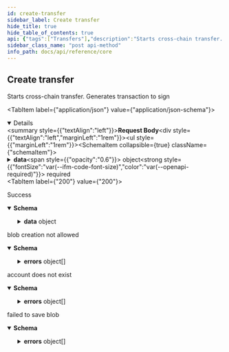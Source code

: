 ```yaml
---
id: create-transfer
sidebar_label: Create transfer
hide_title: true
hide_table_of_contents: true
api: {"tags":["Transfers"],"description":"Starts cross-chain transfer. Generates transaction to sign","operationId":"createTransfer","responses":{"200":{"description":"Success","content":{"application/json":{"schema":{"type":"object","properties":{"data":{"allOf":[{"type":"object","required":["id","type"],"properties":{"id":{"type":"string"},"type":{"type":"string","enum":["transaction"]}}},{"type":"object","required":["attributes"],"properties":{"attributes":{"type":"object","required":["encoded_tx"],"properties":{"encoded_tx":{"type":"string"}}}}}]}}}}}},"401":{"description":"blob creation not allowed","content":{"application/vnd.api+json":{"schema":{"description":"Standard JSON:API error","type":"object","required":["errors"],"properties":{"errors":{"type":"array","description":"Non empty array of errors occurred during request processing","items":{"type":"object","required":["title","status"],"properties":{"title":{"type":"string","description":"Title is a short, human-readable summary of the problem","example":"Bad Request"},"detail":{"type":"string","description":"Detail is a human-readable explanation specific to this occurrence of the problem","example":"Request body was expected"},"status":{"type":"integer","description":"Status is the HTTP status code applicable to this problem","example":400,"enum":[400,401,403,404,409,500]}}}}}}}}},"404":{"description":"account does not exist","content":{"application/vnd.api+json":{"schema":{"description":"Standard JSON:API error","type":"object","required":["errors"],"properties":{"errors":{"type":"array","description":"Non empty array of errors occurred during request processing","items":{"type":"object","required":["title","status"],"properties":{"title":{"type":"string","description":"Title is a short, human-readable summary of the problem","example":"Bad Request"},"detail":{"type":"string","description":"Detail is a human-readable explanation specific to this occurrence of the problem","example":"Request body was expected"},"status":{"type":"integer","description":"Status is the HTTP status code applicable to this problem","example":400,"enum":[400,401,403,404,409,500]}}}}}}}}},"500":{"description":"failed to save blob","content":{"application/vnd.api+json":{"schema":{"description":"Standard JSON:API error","type":"object","required":["errors"],"properties":{"errors":{"type":"array","description":"Non empty array of errors occurred during request processing","items":{"type":"object","required":["title","status"],"properties":{"title":{"type":"string","description":"Title is a short, human-readable summary of the problem","example":"Bad Request"},"detail":{"type":"string","description":"Detail is a human-readable explanation specific to this occurrence of the problem","example":"Request body was expected"},"status":{"type":"integer","description":"Status is the HTTP status code applicable to this problem","example":400,"enum":[400,401,403,404,409,500]}}}}}}}}}},"requestBody":{"content":{"application/json":{"schema":{"type":"object","required":["data"],"properties":{"data":{"type":"object","required":["token_id","network_from","network_to","address_from","address_to","nft_id"],"properties":{"address_to":{"type":"string"},"address_from":{"type":"string"},"token_id":{"type":"string"},"network_from":{"type":"string"},"nft_id":{"type":"string"},"network_to":{"type":"string"}}}}}}}},"method":"post","path":"/v1/transfers/create","servers":[{"url":"https://api.demo.tokend.io","description":"TokenD Developer Environment"}],"jsonRequestBodyExample":{"data":{"address_to":"string","address_from":"string","token_id":"string","network_from":"string","nft_id":"string","network_to":"string"}},"info":{"version":"1.0.0","title":"core","description":""},"postman":{"name":"Create transfer","description":{"content":"Starts cross-chain transfer. Generates transaction to sign","type":"text/plain"},"url":{"path":["v1","transfers","create"],"host":["{{baseUrl}}"],"query":[],"variable":[]},"header":[{"key":"Content-Type","value":"application/json"},{"key":"Accept","value":"application/json"}],"method":"POST","body":{"mode":"raw","raw":"\"\"","options":{"raw":{"language":"json"}}}}}
sidebar_class_name: "post api-method"
info_path: docs/api/reference/core
---
```



## Create transfer



Starts cross-chain transfer. Generates transaction to sign

<MimeTabs><TabItem label={"application/json"} value={"application/json-schema"}><details style={{}} data-collapsed={false} open={true}><summary style={{"textAlign":"left"}}><strong>Request Body</strong></summary><div style={{"textAlign":"left","marginLeft":"1rem"}}></div><ul style={{"marginLeft":"1rem"}}><SchemaItem collapsible={true} className={"schemaItem"}><details style={{}}><summary style={{}}><strong>data</strong><span style={{"opacity":"0.6"}}> object</span><strong style={{"fontSize":"var(--ifm-code-font-size)","color":"var(--openapi-required)"}}> required</strong></summary><div style={{"marginLeft":"1rem"}}><SchemaItem collapsible={false} name={"address_to"} required={true} schemaDescription={undefined} schemaName={"string"} qualifierMessage={undefined} defaultValue={undefined}></SchemaItem><SchemaItem collapsible={false} name={"address_from"} required={true} schemaDescription={undefined} schemaName={"string"} qualifierMessage={undefined} defaultValue={undefined}></SchemaItem><SchemaItem collapsible={false} name={"token_id"} required={true} schemaDescription={undefined} schemaName={"string"} qualifierMessage={undefined} defaultValue={undefined}></SchemaItem><SchemaItem collapsible={false} name={"network_from"} required={true} schemaDescription={undefined} schemaName={"string"} qualifierMessage={undefined} defaultValue={undefined}></SchemaItem><SchemaItem collapsible={false} name={"nft_id"} required={true} schemaDescription={undefined} schemaName={"string"} qualifierMessage={undefined} defaultValue={undefined}></SchemaItem><SchemaItem collapsible={false} name={"network_to"} required={true} schemaDescription={undefined} schemaName={"string"} qualifierMessage={undefined} defaultValue={undefined}></SchemaItem></div></details></SchemaItem></ul></details></TabItem></MimeTabs><div><ApiTabs><TabItem label={"200"} value={"200"}><div>

Success

</div><div><MimeTabs groupId={"mime-type"}><TabItem label={"application/json"} value={"application/json"}><SchemaTabs groupId={"schema-tabs"}><TabItem label={"Schema"} value={"Schema"}><details style={{}} data-collapsed={false} open={true}><summary style={{"textAlign":"left"}}><strong>Schema</strong></summary><div style={{"textAlign":"left","marginLeft":"1rem"}}></div><ul style={{"marginLeft":"1rem"}}><SchemaItem collapsible={true} className={"schemaItem"}><details style={{}}><summary style={{}}><strong>data</strong><span style={{"opacity":"0.6"}}> object</span></summary><div style={{"marginLeft":"1rem"}}><SchemaItem collapsible={false} name={"id"} required={false} schemaDescription={undefined} schemaName={"string"} qualifierMessage={undefined} defaultValue={undefined}></SchemaItem><SchemaItem collapsible={false} name={"type"} required={false} schemaDescription={undefined} schemaName={"string"} qualifierMessage={"**Possible values:** [`transaction`]"} defaultValue={undefined}></SchemaItem><SchemaItem collapsible={true} className={"schemaItem"}><details style={{}}><summary style={{}}><strong>attributes</strong><span style={{"opacity":"0.6"}}> object</span></summary><div style={{"marginLeft":"1rem"}}><SchemaItem collapsible={false} name={"encoded_tx"} required={false} schemaDescription={undefined} schemaName={"string"} qualifierMessage={undefined} defaultValue={undefined}></SchemaItem></div></details></SchemaItem></div></details></SchemaItem></ul></details></TabItem><TabItem label={"Example (from schema)"} value={"Example (from schema)"}><ResponseSamples responseExample={"{\n  \"data\": {\n    \"id\": \"string\",\n    \"type\": \"transaction\",\n    \"attributes\": {\n      \"encoded_tx\": \"string\"\n    }\n  }\n}"} language={"json"}></ResponseSamples></TabItem></SchemaTabs></TabItem></MimeTabs></div></TabItem><TabItem label={"401"} value={"401"}><div>

blob creation not allowed

</div><div><MimeTabs groupId={"mime-type"}><TabItem label={"application/vnd.api+json"} value={"application/vnd.api+json"}><SchemaTabs groupId={"schema-tabs"}><TabItem label={"Schema"} value={"Schema"}><details style={{}} data-collapsed={false} open={true}><summary style={{"textAlign":"left"}}><strong>Schema</strong></summary><div style={{"textAlign":"left","marginLeft":"1rem"}}></div><ul style={{"marginLeft":"1rem"}}><SchemaItem collapsible={true} className={"schemaItem"}><details style={{}}><summary style={{}}><strong>errors</strong><span style={{"opacity":"0.6"}}> object[]</span></summary><div style={{"marginLeft":"1rem"}}><div style={{"marginTop":".5rem","marginBottom":".5rem"}}>

Non empty array of errors occurred during request processing

</div><SchemaItem collapsible={false} name={"title"} required={false} schemaDescription={"Title is a short, human-readable summary of the problem"} schemaName={"string"} qualifierMessage={undefined} defaultValue={undefined}></SchemaItem><SchemaItem collapsible={false} name={"detail"} required={false} schemaDescription={"Detail is a human-readable explanation specific to this occurrence of the problem"} schemaName={"string"} qualifierMessage={undefined} defaultValue={undefined}></SchemaItem><SchemaItem collapsible={false} name={"status"} required={false} schemaDescription={"Status is the HTTP status code applicable to this problem"} schemaName={"integer"} qualifierMessage={"**Possible values:** [`400`, `401`, `403`, `404`, `409`, `500`]"} defaultValue={undefined}></SchemaItem></div></details></SchemaItem></ul></details></TabItem><TabItem label={"Example (from schema)"} value={"Example (from schema)"}><ResponseSamples responseExample={"{\n  \"errors\": [\n    {\n      \"title\": \"string\",\n      \"detail\": \"string\",\n      \"status\": 400\n    }\n  ]\n}"} language={"json"}></ResponseSamples></TabItem></SchemaTabs></TabItem></MimeTabs></div></TabItem><TabItem label={"404"} value={"404"}><div>

account does not exist

</div><div><MimeTabs groupId={"mime-type"}><TabItem label={"application/vnd.api+json"} value={"application/vnd.api+json"}><SchemaTabs groupId={"schema-tabs"}><TabItem label={"Schema"} value={"Schema"}><details style={{}} data-collapsed={false} open={true}><summary style={{"textAlign":"left"}}><strong>Schema</strong></summary><div style={{"textAlign":"left","marginLeft":"1rem"}}></div><ul style={{"marginLeft":"1rem"}}><SchemaItem collapsible={true} className={"schemaItem"}><details style={{}}><summary style={{}}><strong>errors</strong><span style={{"opacity":"0.6"}}> object[]</span></summary><div style={{"marginLeft":"1rem"}}><div style={{"marginTop":".5rem","marginBottom":".5rem"}}>

Non empty array of errors occurred during request processing

</div><SchemaItem collapsible={false} name={"title"} required={false} schemaDescription={"Title is a short, human-readable summary of the problem"} schemaName={"string"} qualifierMessage={undefined} defaultValue={undefined}></SchemaItem><SchemaItem collapsible={false} name={"detail"} required={false} schemaDescription={"Detail is a human-readable explanation specific to this occurrence of the problem"} schemaName={"string"} qualifierMessage={undefined} defaultValue={undefined}></SchemaItem><SchemaItem collapsible={false} name={"status"} required={false} schemaDescription={"Status is the HTTP status code applicable to this problem"} schemaName={"integer"} qualifierMessage={"**Possible values:** [`400`, `401`, `403`, `404`, `409`, `500`]"} defaultValue={undefined}></SchemaItem></div></details></SchemaItem></ul></details></TabItem><TabItem label={"Example (from schema)"} value={"Example (from schema)"}><ResponseSamples responseExample={"{\n  \"errors\": [\n    {\n      \"title\": \"string\",\n      \"detail\": \"string\",\n      \"status\": 400\n    }\n  ]\n}"} language={"json"}></ResponseSamples></TabItem></SchemaTabs></TabItem></MimeTabs></div></TabItem><TabItem label={"500"} value={"500"}><div>

failed to save blob

</div><div><MimeTabs groupId={"mime-type"}><TabItem label={"application/vnd.api+json"} value={"application/vnd.api+json"}><SchemaTabs groupId={"schema-tabs"}><TabItem label={"Schema"} value={"Schema"}><details style={{}} data-collapsed={false} open={true}><summary style={{"textAlign":"left"}}><strong>Schema</strong></summary><div style={{"textAlign":"left","marginLeft":"1rem"}}></div><ul style={{"marginLeft":"1rem"}}><SchemaItem collapsible={true} className={"schemaItem"}><details style={{}}><summary style={{}}><strong>errors</strong><span style={{"opacity":"0.6"}}> object[]</span></summary><div style={{"marginLeft":"1rem"}}><div style={{"marginTop":".5rem","marginBottom":".5rem"}}>

Non empty array of errors occurred during request processing

</div><SchemaItem collapsible={false} name={"title"} required={false} schemaDescription={"Title is a short, human-readable summary of the problem"} schemaName={"string"} qualifierMessage={undefined} defaultValue={undefined}></SchemaItem><SchemaItem collapsible={false} name={"detail"} required={false} schemaDescription={"Detail is a human-readable explanation specific to this occurrence of the problem"} schemaName={"string"} qualifierMessage={undefined} defaultValue={undefined}></SchemaItem><SchemaItem collapsible={false} name={"status"} required={false} schemaDescription={"Status is the HTTP status code applicable to this problem"} schemaName={"integer"} qualifierMessage={"**Possible values:** [`400`, `401`, `403`, `404`, `409`, `500`]"} defaultValue={undefined}></SchemaItem></div></details></SchemaItem></ul></details></TabItem><TabItem label={"Example (from schema)"} value={"Example (from schema)"}><ResponseSamples responseExample={"{\n  \"errors\": [\n    {\n      \"title\": \"string\",\n      \"detail\": \"string\",\n      \"status\": 400\n    }\n  ]\n}"} language={"json"}></ResponseSamples></TabItem></SchemaTabs></TabItem></MimeTabs></div></TabItem></ApiTabs></div>
      